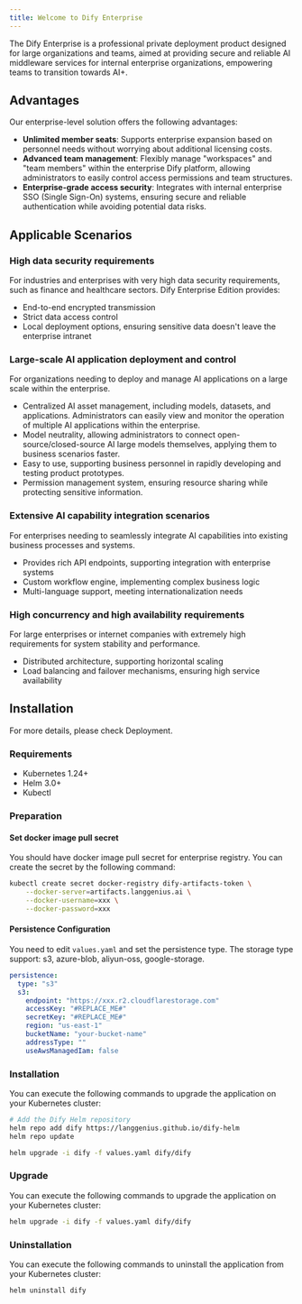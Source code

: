 ```yaml
---
title: Welcome to Dify Enterprise
---
```


The Dify Enterprise is a professional private deployment product designed for large organizations and teams, aimed at providing secure and reliable AI middleware services for internal enterprise organizations, empowering teams to transition towards AI+. 

## Advantages

Our enterprise-level solution offers the following advantages:

- **Unlimited member seats**: Supports enterprise expansion based on personnel needs without worrying about additional licensing costs.
- **Advanced team management**: Flexibly manage "workspaces" and "team members" within the enterprise Dify platform, allowing administrators to easily control access permissions and team structures.
- **Enterprise-grade access security**: Integrates with internal enterprise SSO (Single Sign-On) systems, ensuring secure and reliable authentication while avoiding potential data risks.

## Applicable Scenarios

### High data security requirements

For industries and enterprises with very high data security requirements, such as finance and healthcare sectors. Dify Enterprise Edition provides:

- End-to-end encrypted transmission
- Strict data access control
- Local deployment options, ensuring sensitive data doesn't leave the enterprise intranet

### Large-scale AI application deployment and control

For organizations needing to deploy and manage AI applications on a large scale within the enterprise.

- Centralized AI asset management, including models, datasets, and applications. Administrators can easily view and monitor the operation of multiple AI applications within the enterprise.
- Model neutrality, allowing administrators to connect open-source/closed-source AI large models themselves, applying them to business scenarios faster.
- Easy to use, supporting business personnel in rapidly developing and testing product prototypes.
- Permission management system, ensuring resource sharing while protecting sensitive information.

### Extensive AI capability integration scenarios

For enterprises needing to seamlessly integrate AI capabilities into existing business processes and systems.

- Provides rich API endpoints, supporting integration with enterprise systems
- Custom workflow engine, implementing complex business logic
- Multi-language support, meeting internationalization needs

### High concurrency and high availability requirements

For large enterprises or internet companies with extremely high requirements for system stability and performance.

- Distributed architecture, supporting horizontal scaling
- Load balancing and failover mechanisms, ensuring high service availability

## Installation

For more details, please check Deployment.

### Requirements

- Kubernetes 1.24+
- Helm 3.0+
- Kubectl

### Preparation

#### Set docker image pull secret

You should have docker image pull secret for enterprise registry. You can create the secret by the following command:

```bash
kubectl create secret docker-registry dify-artifacts-token \
    --docker-server=artifacts.langgenius.ai \
    --docker-username=xxx \
    --docker-password=xxx
```

#### Persistence Configuration

You need to edit `values.yaml` and set the persistence type. The storage type support: s3, azure-blob, aliyun-oss, google-storage.

```yaml
persistence:
  type: "s3"
  s3:
    endpoint: "https://xxx.r2.cloudflarestorage.com"
    accessKey: "#REPLACE_ME#"
    secretKey: "#REPLACE_ME#"
    region: "us-east-1"
    bucketName: "your-bucket-name"
    addressType: ""
    useAwsManagedIam: false
```

### Installation

You can execute the following commands to upgrade the application on your Kubernetes cluster:

```bash
# Add the Dify Helm repository
helm repo add dify https://langgenius.github.io/dify-helm
helm repo update

helm upgrade -i dify -f values.yaml dify/dify
```

### Upgrade

You can execute the following commands to upgrade the application on your Kubernetes cluster:

```bash
helm upgrade -i dify -f values.yaml dify/dify
```

### Uninstallation

You can execute the following commands to uninstall the application from your Kubernetes cluster:

```bash
helm uninstall dify
```